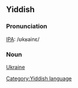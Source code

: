 ==Yiddish==
===Pronunciation===
[[w:IPA|IPA]]: /ʊkʁainɛ/

===Noun===
[[Ukraine]]
[[Category:Yiddish language]]